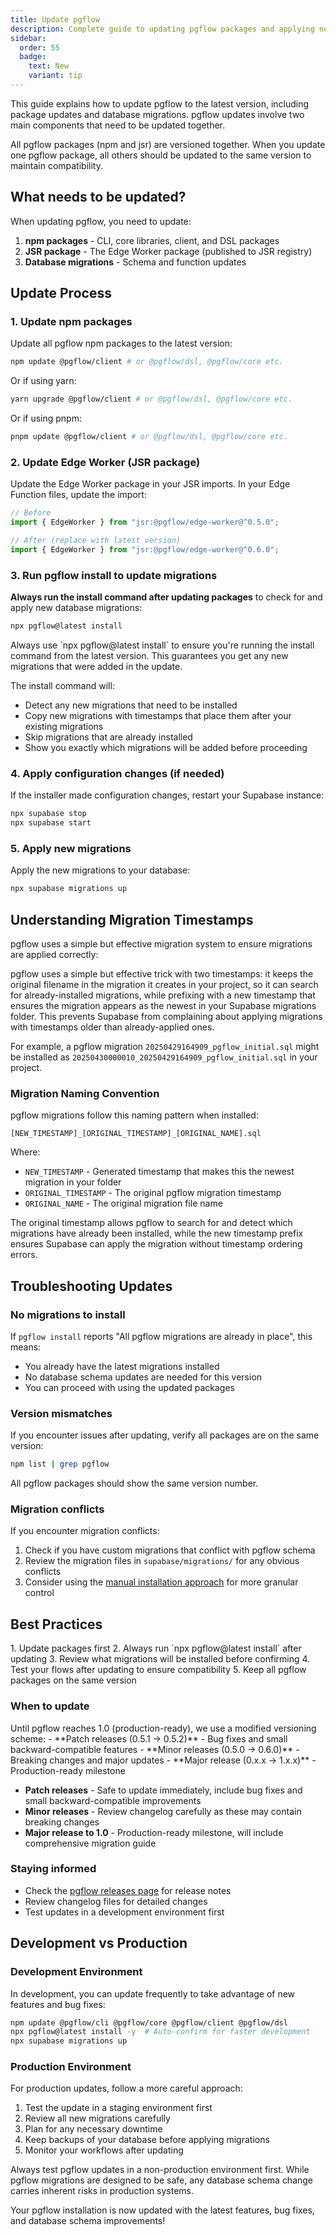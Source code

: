 ```yaml
---
title: Update pgflow
description: Complete guide to updating pgflow packages and applying new migrations in your Supabase project
sidebar:
  order: 55
  badge:
    text: New
    variant: tip
---
```



This guide explains how to update pgflow to the latest version, including package updates and database migrations. pgflow updates involve two main components that need to be updated together.

<Aside type="caution" title="Unified Versioning">
All pgflow packages (npm and jsr) are versioned together. When you update one pgflow package, all others should be updated to the same version to maintain compatibility.
</Aside>

## What needs to be updated?

When updating pgflow, you need to update:

1. **npm packages** - CLI, core libraries, client, and DSL packages
2. **JSR package** - The Edge Worker package (published to JSR registry)
3. **Database migrations** - Schema and function updates

## Update Process

### 1. Update npm packages

Update all pgflow npm packages to the latest version:

```bash frame="none"
npm update @pgflow/client # or @pgflow/dsl, @pgflow/core etc.
```

Or if using yarn:

```bash frame="none"
yarn upgrade @pgflow/client # or @pgflow/dsl, @pgflow/core etc.
```

Or if using pnpm:

```bash frame="none"
pnpm update @pgflow/client # or @pgflow/dsl, @pgflow/core etc.
```

### 2. Update Edge Worker (JSR package)

Update the Edge Worker package in your JSR imports. In your Edge Function files, update the import:

```typescript
// Before
import { EdgeWorker } from "jsr:@pgflow/edge-worker@^0.5.0";

// After (replace with latest version)
import { EdgeWorker } from "jsr:@pgflow/edge-worker@^0.6.0";
```

### 3. Run pgflow install to update migrations

**Always run the install command after updating packages** to check for and apply new database migrations:

```bash frame="none"
npx pgflow@latest install
```

<Aside type="caution" title="Use @latest">
Always use `npx pgflow@latest install` to ensure you're running the install command from the latest version. This guarantees you get any new migrations that were added in the update.
</Aside>

The install command will:
- Detect any new migrations that need to be installed
- Copy new migrations with timestamps that place them after your existing migrations
- Skip migrations that are already installed
- Show you exactly which migrations will be added before proceeding

### 4. Apply configuration changes (if needed)

If the installer made configuration changes, restart your Supabase instance:

```bash frame="none"
npx supabase stop
npx supabase start
```

### 5. Apply new migrations

Apply the new migrations to your database:

```bash frame="none"
npx supabase migrations up
```

## Understanding Migration Timestamps

pgflow uses a simple but effective migration system to ensure migrations are applied correctly:

<Aside type="note" title="How Migration Prefixing Works">
pgflow uses a simple but effective trick with two timestamps: it keeps the original filename in the migration it creates in your project, so it can search for already-installed migrations, while prefixing with a new timestamp that ensures the migration appears as the newest in your Supabase migrations folder. This prevents Supabase from complaining about applying migrations with timestamps older than already-applied ones.

For example, a pgflow migration `20250429164909_pgflow_initial.sql` might be installed as `20250430000010_20250429164909_pgflow_initial.sql` in your project.
</Aside>

### Migration Naming Convention

pgflow migrations follow this naming pattern when installed:

```
[NEW_TIMESTAMP]_[ORIGINAL_TIMESTAMP]_[ORIGINAL_NAME].sql
```

Where:
- `NEW_TIMESTAMP` - Generated timestamp that makes this the newest migration in your folder
- `ORIGINAL_TIMESTAMP` - The original pgflow migration timestamp
- `ORIGINAL_NAME` - The original migration file name

The original timestamp allows pgflow to search for and detect which migrations have already been installed, while the new timestamp prefix ensures Supabase can apply the migration without timestamp ordering errors.

## Troubleshooting Updates

### No migrations to install

If `pgflow install` reports "All pgflow migrations are already in place", this means:
- You already have the latest migrations installed
- No database schema updates are needed for this version
- You can proceed with using the updated packages

### Version mismatches

If you encounter issues after updating, verify all packages are on the same version:

```bash frame="none"
npm list | grep pgflow
```

All pgflow packages should show the same version number.

### Migration conflicts

If you encounter migration conflicts:

1. Check if you have custom migrations that conflict with pgflow schema
2. Review the migration files in `supabase/migrations/` for any obvious conflicts
3. Consider using the [manual installation approach](/reference/manual-installation/) for more granular control

## Best Practices

<Aside type="tip" title="Recommended Update Workflow">
1. Update packages first
2. Always run `npx pgflow@latest install` after updating
3. Review what migrations will be installed before confirming
4. Test your flows after updating to ensure compatibility
5. Keep all pgflow packages on the same version
</Aside>

### When to update

<Aside type="note" title="Pre-1.0 Versioning">
Until pgflow reaches 1.0 (production-ready), we use a modified versioning scheme:
- **Patch releases (0.5.1 → 0.5.2)** - Bug fixes and small backward-compatible features
- **Minor releases (0.5.0 → 0.6.0)** - Breaking changes and major updates
- **Major release (0.x.x → 1.x.x)** - Production-ready milestone
</Aside>

- **Patch releases** - Safe to update immediately, include bug fixes and small backward-compatible improvements
- **Minor releases** - Review changelog carefully as these may contain breaking changes
- **Major release to 1.0** - Production-ready milestone, will include comprehensive migration guide

### Staying informed

- Check the [pgflow releases page](https://github.com/pgflow-dev/pgflow/releases) for release notes
- Review changelog files for detailed changes
- Test updates in a development environment first

## Development vs Production

### Development Environment

In development, you can update frequently to take advantage of new features and bug fixes:

```bash frame="none"
npm update @pgflow/cli @pgflow/core @pgflow/client @pgflow/dsl
npx pgflow@latest install -y  # Auto-confirm for faster development
npx supabase migrations up
```

### Production Environment

For production updates, follow a more careful approach:

1. Test the update in a staging environment first
2. Review all new migrations carefully
3. Plan for any necessary downtime
4. Keep backups of your database before applying migrations
5. Monitor your workflows after updating

<Aside type="caution" title="Production Considerations">
Always test pgflow updates in a non-production environment first. While pgflow migrations are designed to be safe, any database schema change carries inherent risks in production systems.
</Aside>

Your pgflow installation is now updated with the latest features, bug fixes, and database schema improvements!
